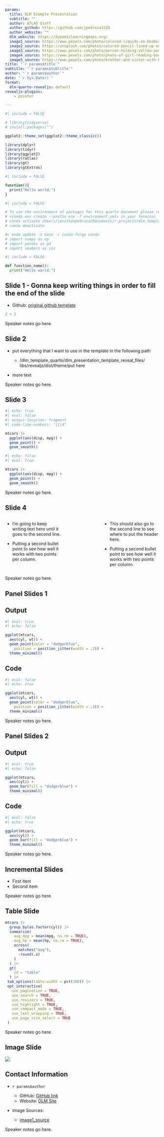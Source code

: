 ```yaml
---
params:
  title: DLM Example Presentation
  subtitle: ""
  author: ATLAS Staff
  author_github: https://github.com/jpedroza1228
  author_website: ""
  dlm_website: https://dynamiclearningmaps.org/
  image1_source: https://www.pexels.com/photo/colored-liquids-on-beakers-and-flasks-5427862/
  image2_source: https://unsplash.com/photos/colored-pencil-lined-up-on-top-of-white-surface-l3N9Q27zULw
  image3_source: https://www.pexels.com/photo/person-holding-yellow-and-pink-lego-blocks-298825/
  image4_source: https://www.pexels.com/photo/photo-of-girl-reading-book-3755707/
  image5_source: https://www.pexels.com/photo/brother-and-sister-with-books-on-their-heads-5088188/
title: "`r params$title`"
subtitle: "`r params$subtitle`"
author: "`r params$author`"
date: "`r Sys.Date()`"
format:  
  dlm-quarto-revealjs: default
revealjs-plugins:
    - pointer

---
```

```r
#| include = FALSE

# library(tidyverse)
# install.packages("")

ggplot2::theme_set(ggplot2::theme_classic())

library(dplyr)
library(tidyr)
library(ggplot2)
library(ratlas)
library(gt)
library(gtExtras)
```

```r
#| include = FALSE

function(){
  print("Hello world.")
}
```

```python
#| include = FALSE

# To use the environment of packages for this quarto document please run
# <conda env create --prefix env -f environment.yml> in your terminal
# conda activate /Users/jonathanpedroza/Documents/r_projects/dlm_template_quarto/env
# conda deactivate

#c onda update -n base -c conda-forge conda
# import numpy as np
# import pandas as pd
# import seaborn as sns

```

```python
#| include = FALSE

def function_name():
  print("Hello world.")

```

## Slide 1 - Gonna keep writing things in order to fill the end of the slide

-   Github: [original github template](%60r%20params$github_link%60)

```r
2 + 2
```

::: notes
Speaker notes go here.
:::

## Slide 2

-   put everything that I want to use in the template in the following path

    -   /dlm_template_quarto/dlm_presentation_template_reveal_files/ libs/revealjs/dist/theme/put here

-   more text

::: notes
Speaker notes go here.
:::

## Slide 3

```r
#| echo: true
#| eval: false
#| output-location: fragment
#| code-line-numbers: "|1|4"

mtcars |> 
  ggplot(aes(disp, mpg)) +
  geom_point() +
  geom_smooth()
```

```r
#| echo: false
#| eval: true

mtcars |> 
  ggplot(aes(disp, mpg)) +
  geom_point() +
  geom_smooth()
```

::: notes
Speaker notes go here.
:::

## Slide 4

::: columns
::: {.column width="40%"}
-   I'm going to keep writing text here until it goes to the second line.

-   Putting a second bullet point to see how well it works with two points per column.
:::

::: {.column width="20%"}
:::

::: {.column width="40%"}
-   This should also go to the second line to see where to put the header here.

-   Putting a second bullet point to see how well it works with two points per column.
:::
:::

::: notes
Speaker notes go here.
:::

## Panel Slides 1

::: panel-tabset
## Output

```r
#| eval: true
#| echo: false

ggplot(mtcars,
  aes(cyl, wt)) +
  geom_point(color = "dodgerblue",
    position = position_jitter(width = .3)) +
  theme_minimal()
```

## Code

```r
#| eval: false
#| echo: true

ggplot(mtcars,
  aes(cyl, wt)) +
  geom_point(color = "dodgerblue",
    position = position_jitter(width = .3)) +
  theme_minimal()
```
:::

::: notes
Speaker notes go here.
:::

## Panel Slides 2

::: panel-tabset
## Output

```r
#| eval: true
#| echo: false

ggplot(mtcars,
  aes(cyl)) +
  geom_bar(fill = "dodgerblue") +
  theme_minimal()
```

## Code

```r
#| eval: false
#| echo: true

ggplot(mtcars,
  aes(cyl)) +
  geom_bar(fill = "dodgerblue") +
  theme_minimal()
```
:::

::: notes
Speaker notes go here.
:::

## Incremental Slides

::: incremental
-   First item
-   Second item
:::

::: notes
Speaker notes go here.
:::

## Table Slide {.table-background}

```r
mtcars |> 
  group_by(as.factor(cyl)) |>
  summarize(
    avg_mpg = mean(mpg, na.rm = TRUE),
    avg_hp = mean(hp, na.rm = TRUE),
    across(
      matches("avg"),
      ~round(.x)
    )
  ) |>
  gt(
    id = "table"
  ) |>
 tab_options(table.width = pct(100)) |>
 opt_interactive(
   use_pagination = TRUE,
   use_search = TRUE,
   use_resizers = TRUE,
   use_highlight = TRUE,
   use_compact_mode = TRUE, 
   use_text_wrapping = TRUE,
   use_page_size_select = TRUE
 )
```

::: notes
Speaker notes go here.
:::

## Image Slide

![](%60r%20params$image1%60)

## Contact Information

-   `r params$author`

    -   GitHub: [GitHub link](%60r%20params$github_link%60)
    -   Website: [DLM Site](%60r%20params$dlm_website%60)

-   Image Sources:

    -   [image1_source](%60r%20params$image1_source%60)

::: notes
Speaker notes go here.
:::